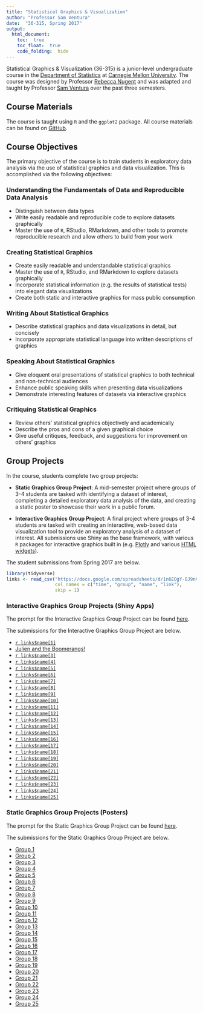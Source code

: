 ```yaml
---
title: "Statistical Graphics & Visualization"
author: "Professor Sam Ventura"
date:  "36-315, Spring 2017"
output: 
  html_document:
    toc:  true
    toc_float:  true
    code_folding:  hide
---
```


Statistical Graphics & Visualization (36-315) is a junior-level undergraduate course in the [Department of Statistics](http://www.stat.cmu.edu/) at [Carnegie Mellon University](http://www.cmu.edu/).  The course was designed by Professor [Rebecca Nugent](http://www.stat.cmu.edu/~rnugent) and was adapted and taught by Professor [Sam Ventura](http://www.stat.cmu.edu/~sventura/) over the past three semesters.

##  Course Materials

The course is taught using `R` and the `ggplot2` package.  All course materials can be found on [GitHub](https://github.com/sventura/36-315_Spring_2017).

##  Course Objectives

The primary objective of the course is to train students in exploratory data analysis via the use of statistical graphics and data visualization.  This is accomplished via the following objectives:

###  Understanding the Fundamentals of Data and Reproducible Data Analysis

+  Distinguish between data types
+  Write easily readable and reproducible code to explore datasets graphically
+  Master the use of `R`, RStudio, RMarkdown, and other tools to promote reproducible research and allow others to build from your work

###  Creating Statistical Graphics

+  Create easily readable and understandable statistical graphics
+  Master the use of `R`, RStudio, and RMarkdown to explore datasets graphically
+  Incorporate statistical information (e.g. the results of statistical tests) into elegant data visualizations
+  Create both static and interactive graphics for mass public consumption

###  Writing About Statistical Graphics

+  Describe statistical graphics and data visualizations in detail, but concisely
+  Incorporate appropriate statistical language into written descriptions of graphics

###  Speaking About Statistical Graphics

+  Give eloquent oral presentations of statistical graphics to both technical and non-technical audiences
+  Enhance public speaking skills when presenting data visualizations
+  Demonstrate interesting features of datasets via interactive graphics

###  Critiquing Statistical Graphics

+  Review others' statistical graphics objectively and academically
+  Describe the pros and cons of a given graphical choice
+  Give useful critiques, feedback, and suggestions for improvement on others' graphics


##  Group Projects

In the course, students complete two group projects:

+  **Static Graphics Group Project**:  A mid-semester project where groups of 3-4 students are tasked with identifying a dataset of interest, completing a detailed exploratory data analysis of the data, and creating a static poster to showcase their work in a public forum.

+  **Interactive Graphics Group Project**:  A final project where groups of 3-4 students are tasked with creating an interactive, web-based data visualization tool to provide an exploratory analysis of a dataset of interest.  All submissions use Shiny as the base framework, with various `R` packages for interactive graphics built in (e.g. [Plotly](https://cpsievert.github.io/plotly_book/) and various [HTML widgets](http://gallery.htmlwidgets.org/)).

The student submissions from Spring 2017 are below.


```r
library(tidyverse)
links <- read_csv("https://docs.google.com/spreadsheets/d/1n6EOgY-OJ9nVXkVGp0kEEMHok0hcPbhyqtVA1rxBg54/pub?gid=602346681&single=true&output=csv", 
                  col_names = c("time", "group", "name", "link"), 
                  skip = 1)
```

###  Interactive Graphics Group Projects (Shiny Apps)

The prompt for the Interactive Graphics Group Project can be found [here](https://github.com/sventura/36-315_Spring_2017/blob/master/Interactive%20Graphics%20Project/Interactive%20Graphics%20Group%20Project.Rmd).

The submissions for the Interactive Graphics Group Project are below.

+  [`r links$name[1]`](`r links$link[1]`)
+  [Julien and the Boomerangs!](https://cmu-terror-analysis.shinyapps.io/reformated_shiny_/)
+  [`r links$name[3]`](`r links$link[3]`)
+  [`r links$name[4]`](`r links$link[4]`)
+  [`r links$name[5]`](`r links$link[5]`)
+  [`r links$name[6]`](`r links$link[6]`)
+  [`r links$name[7]`](`r links$link[7]`)
+  [`r links$name[8]`](`r links$link[8]`)
+  [`r links$name[9]`](`r links$link[9]`)
+  [`r links$name[10]`](`r links$link[10]`)
+  [`r links$name[11]`](`r links$link[11]`)
+  [`r links$name[12]`](`r links$link[12]`)
+  [`r links$name[13]`](`r links$link[13]`)
+  [`r links$name[14]`](`r links$link[14]`)
+  [`r links$name[15]`](`r links$link[15]`)
+  [`r links$name[16]`](`r links$link[16]`)
+  [`r links$name[17]`](`r links$link[17]`)
+  [`r links$name[18]`](`r links$link[18]`)
+  [`r links$name[19]`](`r links$link[19]`)
+  [`r links$name[20]`](`r links$link[20]`)
+  [`r links$name[21]`](`r links$link[21]`)
+  [`r links$name[22]`](`r links$link[22]`)
+  [`r links$name[23]`](`r links$link[23]`)
+  [`r links$name[24]`](`r links$link[24]`)
+  [`r links$name[25]`](`r links$link[25]`)

###  Static Graphics Group Projects (Posters)

The prompt for the Static Graphics Group Project can be found [here](https://github.com/sventura/36-315_Spring_2017/blob/master/Static%20Graphics%20Project/Static%20Graphics%20Group%20Project.Rmd).

The submissions for the Static Graphics Group Project are below.

+  [Group 1](http://www.stat.cmu.edu/36-315/S17/Group1.pdf)
+  [Group 2](http://www.stat.cmu.edu/36-315/S17//Group2.pdf)
+  [Group 3](http://www.stat.cmu.edu/36-315/S17//Group3.pdf)
+  [Group 4](http://www.stat.cmu.edu/36-315/S17//Group4.pdf)
+  [Group 5](http://www.stat.cmu.edu/36-315/S17//Group5.pdf)
+  [Group 6](http://www.stat.cmu.edu/36-315/S17//Group6.pdf)
+  [Group 7](http://www.stat.cmu.edu/36-315/S17//Group7.pdf)
+  [Group 8](http://www.stat.cmu.edu/36-315/S17/Group8.pdf)
+  [Group 9](http://www.stat.cmu.edu/36-315/S17/Group9.pdf)
+  [Group 10](http://www.stat.cmu.edu/36-315/S17/Group10.pdf)
+  [Group 11](http://www.stat.cmu.edu/36-315/S17/Group11.pdf)
+  [Group 12](http://www.stat.cmu.edu/36-315/S17/Group12.pdf)
+  [Group 13](http://www.stat.cmu.edu/36-315/S17/Group13.pdf)
+  [Group 14](http://www.stat.cmu.edu/36-315/S17/Group14.pdf)
+  [Group 15](http://www.stat.cmu.edu/36-315/S17/Group15.pdf)
+  [Group 16](http://www.stat.cmu.edu/36-315/S17/Group16.pdf)
+  [Group 17](http://www.stat.cmu.edu/36-315/S17/Group17.pdf)
+  [Group 18](http://www.stat.cmu.edu/36-315/S17/Group18.pdf)
+  [Group 19](http://www.stat.cmu.edu/36-315/S17/Group19.pdf)
+  [Group 20](http://www.stat.cmu.edu/36-315/S17/Group20.pdf)
+  [Group 21](http://www.stat.cmu.edu/36-315/S17/Group21.pdf)
+  [Group 22](http://www.stat.cmu.edu/36-315/S17/Group22.pdf)
+  [Group 23](http://www.stat.cmu.edu/36-315/S17/Group23.pdf)
+  [Group 24](http://www.stat.cmu.edu/36-315/S17/Group24.pdf)
+  [Group 25](http://www.stat.cmu.edu/36-315/S17/Group25.pdf)
